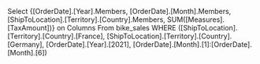 Select
{[OrderDate].[Year].Members,
[OrderDate].[Month].Members,
[ShipToLocation].[Territory].[Country].Members,
SUM([Measures].[TaxAmount])} on Columns
From bike_sales
WHERE 
([ShipToLocation].[Territory].[Country].[France],
[ShipToLocation].[Territory].[Country].[Germany],
[OrderDate].[Year].[2021], [OrderDate].[Month].[1]:[OrderDate].[Month].[6])